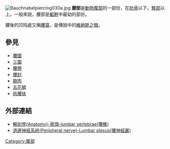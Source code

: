 {{unreferenced|time=2019-01-11T02:22:01+00:00}}
[[File:Bauchnabelpiercing030a.jpg|thumb]]
'''腰部'''是[[動物|動物]][[腹部|腹部]]的一部份，在[[肋骨|肋骨]]以下，[[臀部|臀部]]以上。一般來說，腰部是[[軀幹|軀幹]]中最幼的部份。

腰後的凹陷處又稱[[腰窩|腰窩]]，是傳說中的[[維納斯之眼|維納斯之眼]]。

== 參見 ==
* [[腰圍|腰圍]]
* [[三圍|三圍]]
* [[腰帶|腰帶]]
* [[腰封|腰封]]
* [[腩肉|腩肉]]
* [[五花腩|五花腩]]
* [[低腰衭|低腰衭]]
==外部連結==
*[http://smallcollation.blogspot.com/2013/01/anatomy-lumbar-vertebrae.html 解剖學(Anatomy)-骨頭-lumbar vertebrae(腰椎)]
*[http://smallcollation.blogspot.tw/2013/01/anatomy-peripheral-nerve-lumbar-plexus.html 週邊神經系統(Peripheral nerve)-Lumbar plexus(腰神經叢)]

[[Category:腹部|Category:腹部]]


{{Anatomy-stub}}
{{人体解剖学}}